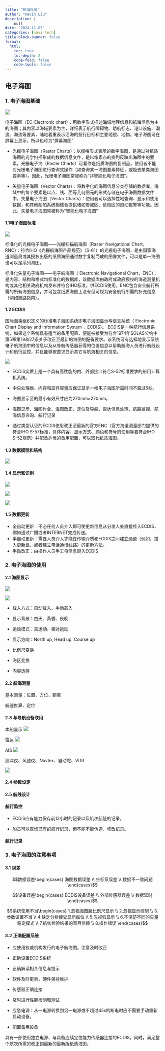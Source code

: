 ```yaml
---
title: "航海仪器"
author: "Kevin Liu"
description: |
    null
date: "2024-11-05"
categories: [navi tech]
title-block-banner: false
format: 
  html:
    toc: true
    toc-depth: 2
    code-fold: false
    code-tools: false
---
```


## 电子海图

### 1. 电子海图基础

![](piciture/JRC_ECDIS.png){fig-align="center"}

电子海图（EC-Electronic chart）：用数字形式描述海域地理信息和航海信息为主的海图；其内容以海域要素为主，详细表示航行障碍物、助航标志、港口设施、潮流、海流等要素，陆地着重表示沿海的航行目标和主要地貌、地物。电子海图可在屏幕上显示，所以也称为“屏幕海图”

-   光栅电子海图（Raster Charts）：以栅格形式表示的数字海图，是通过对纸质海图的光学扫描形成的数据信息文件，是以像素点的排列反映出海图中的要素。光栅电子海（Raster Charts）可看作是纸质海图的复制品。使用者不能对光栅电子海图进行查询式操作（如查询某一海图要素特征，或隐去某类海图要素等）。因此，光栅电子海图常被称为“非智能化电子海图”。

-   矢量电子海图（Vector Charts）：将数字化的海图信息分类存储的数据库，海域中的每个要素是以点、线、面等几何图元的形式存储在电子海图数据文件中。矢量电子海图（Vector Charts）：使用者可以选择性地查询、显示和使用数据，和其他船舶系统相结合提供诸如警戒区、危险区的自动报警等功能。因此，矢量电子海图常被称为“智能化电子海图”

#### 1.1电子海图标准

![](images/paste-4.png)

标准化的光栅电子海图——光栅扫描航海图（Raster Navigational Chart，RNC）：符合IHO《光栅航海图产品规范》（S-61）的光栅电子海图，是由国家海道测量局或其授权出版的纸质海图通过数字复制而成的图像文件，可以是单一海图也可以是系列海图。

标准化矢量电子海图——电子航海图（ Electronic Navigational Chart，ENC）：是内容、结构和格式均标准化的数据库，该数据库由政府或政府授权的海道测量机构或其他相关政府机构发布并符合IHO标准，供ECDIS使用。ENC包含安全航行所需的所有海图信息，并可包含纸质海图上没有但可视为安全航行所需的补充信息（例如航路指南）。

#### 1.2 ECDIS

国际海事组织定义的标准电子海图系统即电子海图显示与信息系统（ Electronic Chart Display and Information System ，ECDIS）。 ECDIS是一种航行信息系统，如果这个系统具有适当的备用配置，便能被接受为符合1974年SOLAS公约中第5章第19和27条关于改正至最新的海图的配备要求。该系统可有选择地显示系统电子航海图中的信息以及从导航传感器获得的位置信息以帮助航海人员进行航线设计和航行监控，并且能够按要求显示其它与航海相关的信息。

![](images/paste-8.png)

-   ECDIS实质上是一个具有高性能的内、外部接口符合S-52标准要求的船用计算机系统。

-   中央处理器、内存和显存容量应保证显示一幅电子海图所需时间不超过5秒。

-   海图显示区的最小有效尺寸应为270mm×270mm。

-   海图显示、海图作业、海图改正、定位及导航、雷达信息处理、航路监视、航海信息咨询、航行记录

-   通过类型认证的ECDIS使用改正至最新的官方ENC（官方海道测量部门提供的符合IHO S-57标准，具体内容、显示方式、颜色和符号的使用等要符合IHO S-52规范）并配备适当的备用配置，可以取代纸质海图。

#### 1.3 数据模型和结构

![](images/paste-3.png)

#### 1.4 显示和识别

![](images/paste-5.png)

![](images/paste-6.png)

![](images/paste-9.png)

#### 1.5 数据更新

-   全自动更新：不必任何人员介入即可使更新信息从分发人处直接传入ECDIS，例如通过广播或者INTERNET完成传送。
-   半自动更新：需要人员介入才能在传输介质和ECDIS之间建立通道（例如，插入更新盘，或者建立电话通讯线路）的更新方法。
-   手动改正：由操作人员手工将信息键入ECDIS

### 2. 电子海图的使用

#### 2.1 海图显示

![](images/paste-12.png)

![](images/paste-13.png)

-   载入方式：自动载入、手动载入

-   显示背景：白天、黄昏、夜晚

-   运动模式：真运动、相对运动

-   显示方向：North up, Head up, Course up

-   比例尺变换

-   海区变换

-   内容选择

#### 2.2 航海测量

基本测量：位置、方位、距离

航迹推算、定位

#### 2.3 与导航设备联用

本船显示 ![](images/paste-15.png)

雷达 ![](images/paste-14.png)

AIS ![](images/paste-16.png)

测深仪、风速仪、Navtex、自动舵、VDR

![](images/paste-17.png)

#### 2.4 参数设定

#### 2.5 航线设计

#### 航行监控

-   ECDIS应有能力保存前12小时的记录以及航次航迹的记录。

-   船员可以查询已有的航行记录，但不能不能伪造、修改记录。

#### 航行记录

### 3. 电子海图的注意事项

#### 3.1 误差

$$数据误差\begin{cases}
海图数据误差 \\
坐标系误差 \\
数据不一致问题
\end{cases}$$

$$设备误差\begin{cases}
ECDIS设备误差 \\
外部传感器误差 \\
数据延时
\end{cases}$$

$$系统使用不当\begin{cases}
1.忽视海图超比例尺显示 \\
2.忽视显示控制 \\
3.参数设置不当 \\
4.缺乏分析接受显示船位 \\
5.忽视假显示 \\
6.不清楚不同的矢量稳定模式 \\
7.航线检验结果的盲目信赖 \\
8.操作错误 
\end{cases}$$

#### 3.2 正确配置系统

-   应使用权威机构发行的电子航海图。注意及时改正

-   正确设置ECDIS系统

-   正确解读相关信息与提示

-   软件及时更新，硬件保持维护

-   传感器正确连接

-   及时进行性能检测和测试

-   应急电源：从一电源转换到另一电源或不超过45s的断电时应不需要手动重新启动设备。

-   配置备用设备

具有一部使用独立电源、与具备连续定位能力传感器连接的ECDIS。同时，满足整个航次所需的改正到最新的最新版纸质海图。